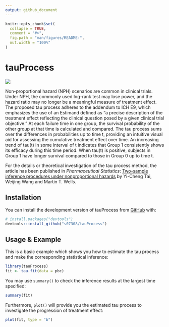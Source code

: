 ```yaml
---
output: github_document
---
```


<!-- README.md is generated from README.Rmd. Please edit that file -->

```r
knitr::opts_chunk$set(
  collapse = TRUE,
  comment = "#>",
  fig.path = "man/figures/README-",
  out.width = "100%"
)
```

# tauProcess

<!-- badges: start -->
[![](https://cranlogs.r-pkg.org/badges/tauProcess)](https://cran.r-project.org/package=tauProcess)
<!-- badges: end -->

Non-proportional hazard (NPH) scenarios are common in clinical trials. Under NPH, the commonly used log-rank test may lose power, and the hazard ratio may no longer be a meaningful measure of treatment effect. The proposed tau process adheres to the addendum to ICH E9, which emphasizes the use of an Estimand defined as "a precise description of the treatment effect reflecting the clinical question posed by a given clinical trial objective." At each failure time in one group, the survival probability of the other group at that time is calculated and compared. The tau process sums over the differences in probabilities up to time t, providing an intuitive visual aid for assessing the cumulative treatment effect over time. An increasing trend of tau(t) in some interval of t indicates that Group 1 consistently shows its efficacy during this time period. When tau(t) is positive, subjects in Group 1 have longer survival compared to those in Group 0 up to time t. 

For the details or theoretical investigation of the tau process method, the article has been published in *Pharmaceutical Statistics*: [Two-sample inference procedures under nonproportional hazards](https://doi.org/10.1002/pst.2324) by Yi-Cheng Tai, Weijing Wang and Martin T. Wells. 

## Installation

You can install the development version of tauProcess from [GitHub](https://github.com/) with:

``` r
# install.packages("devtools")
devtools::install_github("s07308/tauProcess")
```

## Usage & Example

This is a basic example which shows you how to estimate the tau process and make the corresponding statistical inference:

```r
library(tauProcess)
fit <- tau.fit(data = pbc)
```

You may use `summary()` to check the inference results at the largest time specified:
```r
summary(fit)
```

Furthermore, `plot()` will provide you the estimated tau process to investigate the progression of treatment effect: 
```r
plot(fit, type = "b")
```

